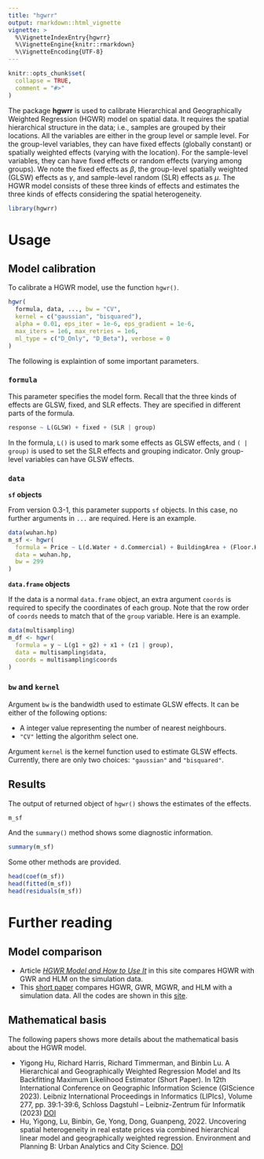```yaml
---
title: "hgwrr"
output: rmarkdown::html_vignette
vignette: >
  %\VignetteIndexEntry{hgwrr}
  %\VignetteEngine{knitr::rmarkdown}
  %\VignetteEncoding{UTF-8}
---
```


```r
knitr::opts_chunk$set(
  collapse = TRUE,
  comment = "#>"
)
```

The package **hgwrr** is used to calibrate Hierarchical and Geographically Weighted Regression (HGWR) model on spatial data.
It requires the spatial hierarchical structure in the data; i.e., samples are grouped by their locations.
All the variables are either in the group level or sample level.
For the group-level variables, they can have fixed effects (globally constant) or spatially weighted effects (varying with the location).
For the sample-level variables, they can have fixed effects or random effects (varying among groups).
We note the fixed effects as $\beta$, the group-level spatially weighted (GLSW) effects as $\gamma$, and sample-level random (SLR) effects as $\mu$.
The HGWR model consists of these three kinds of effects and estimates the three kinds of effects considering the spatial heterogeneity.

```r
library(hgwrr)
```

# Usage

## Model calibration

To calibrate a HGWR model, use the function `hgwr()`.

```r
hgwr(
  formula, data, ..., bw = "CV",
  kernel = c("gaussian", "bisquared"),
  alpha = 0.01, eps_iter = 1e-6, eps_gradient = 1e-6,
  max_iters = 1e6, max_retries = 1e6,
  ml_type = c("D_Only", "D_Beta"), verbose = 0
)
```

The following is explaintion of some important parameters.

### `formula`

This parameter specifies the model form.
Recall that the three kinds of effects are GLSW, fixed, and SLR effects.
They are specified in different parts of the formula.

```r
response ~ L(GLSW) + fixed + (SLR | group)
```

In the formula, `L()` is used to mark some effects as GLSW effects, and `( | group)` is used to set the SLR effects and grouping indicator.
Only group-level variables can have GLSW effects.

### `data`

**`sf` objects**

From version 0.3-1, this parameter supports `sf` objects.
In this case, no further arguments in `...` are required.
Here is an example.

```r
data(wuhan.hp)
m_sf <- hgwr(
  formula = Price ~ L(d.Water + d.Commercial) + BuildingArea + (Floor.High | group),
  data = wuhan.hp,
  bw = 299
)
```

**`data.frame` objects**

If the data is a normal `data.frame` object, an extra argument `coords` is required to specify the coordinates of each group.
Note that the row order of `coords` needs to match that of the `group` variable.
Here is an example.

```r
data(multisampling)
m_df <- hgwr(
  formula = y ~ L(g1 + g2) + x1 + (z1 | group),
  data = multisampling$data,
  coords = multisampling$coords
)
```

### `bw` and `kernel`

Argument `bw` is the bandwidth used to estimate GLSW effects.
It can be either of the following options:

- A integer value representing the number of nearest neighbours.
- `"CV"` letting the algorithm select one.

Argument `kernel` is the kernel function used to estimate GLSW effects.
Currently, there are only two choices: `"gaussian"` and `"bisquared"`.

## Results

The output of returned object of `hgwr()` shows the estimates of the effects.

```r
m_sf
```

And the `summary()` method shows some diagnostic information.

```r
summary(m_sf)
```

Some other methods are provided.

```r
head(coef(m_sf))
head(fitted(m_sf))
head(residuals(m_sf))
```

# Further reading

## Model comparison

- Article [*HGWR Model and How to Use It*](`r paste0(strsplit(packageDescription("hgwrr")[["URL"]], ", ")[[1]][2], "articles/introduction.html")`) in this site compares HGWR with GWR and HLM on the simulation data.
- This [short paper](https://doi.org/10.4230/LIPIcs.GIScience.2023.39) compares HGWR, GWR, MGWR, and HLM with a simulation data. All the codes are shown in this [site](https://hpdell.github.io/GIScience-Materials/posts/HGWR/).

## Mathematical basis

The following papers shows more details about the mathematical basis about the HGWR model.

- Yigong Hu, Richard Harris, Richard Timmerman, and Binbin Lu. A Hierarchical and Geographically Weighted Regression Model and Its Backfitting Maximum Likelihood Estimator (Short Paper). In 12th International Conference on Geographic Information Science (GIScience 2023). Leibniz International Proceedings in Informatics (LIPIcs), Volume 277, pp. 39:1-39:6, Schloss Dagstuhl – Leibniz-Zentrum für Informatik (2023) [DOI](https://journals.sagepub.com/doi/10.1177/23998083211063885)
- Hu, Yigong, Lu, Binbin, Ge, Yong, Dong, Guanpeng, 2022. Uncovering spatial heterogeneity in real estate prices via combined hierarchical linear model and geographically weighted regression. Environment and Planning B: Urban Analytics and City Science. [DOI](https://doi.org/10.4230/LIPIcs.GIScience.2023.39)
